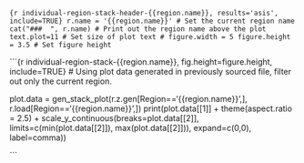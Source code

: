 
```{r individual-region-stack-header-{{region.name}}, results='asis', include=TRUE}
r.name = '{{region.name}}' # Set the current region name
cat("###  ", r.name) # Print out the region name above the plot
text.plot=11 # Set size of plot text
# figure.width = 5
figure.height = 3.5 # Set figure height
```

```{r individual-region-stack-{{region.name}}, fig.height=figure.height, include=TRUE}
# Using plot data generated in previously sourced file, filter out only the current region.

plot.data = gen_stack_plot(r.z.gen[Region=='{{region.name}}',], r.load[Region=='{{region.name}}',])
print(plot.data[[1]] + theme(aspect.ratio = 2.5) +
      scale_y_continuous(breaks=plot.data[[2]], limits=c(min(plot.data[[2]]), max(plot.data[[2]])), 
                         expand=c(0,0), label=comma))

```
